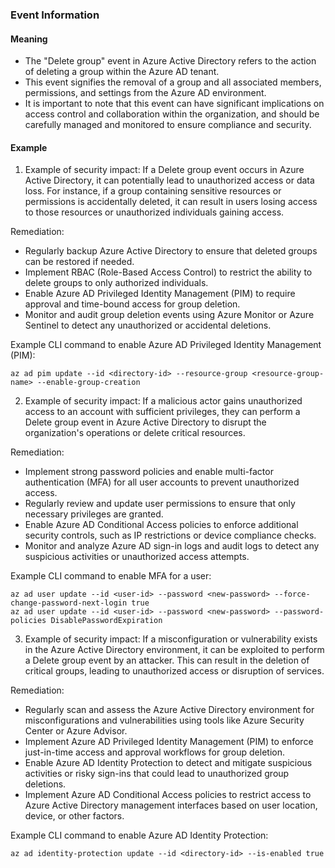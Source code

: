 
### Event Information

#### Meaning

- The "Delete group" event in Azure Active Directory refers to the action of deleting a group within the Azure AD tenant.
- This event signifies the removal of a group and all associated members, permissions, and settings from the Azure AD environment.
- It is important to note that this event can have significant implications on access control and collaboration within the organization, and should be carefully managed and monitored to ensure compliance and security.

#### Example

1. Example of security impact: If a Delete group event occurs in Azure Active Directory, it can potentially lead to unauthorized access or data loss. For instance, if a group containing sensitive resources or permissions is accidentally deleted, it can result in users losing access to those resources or unauthorized individuals gaining access.

Remediation:
- Regularly backup Azure Active Directory to ensure that deleted groups can be restored if needed.
- Implement RBAC (Role-Based Access Control) to restrict the ability to delete groups to only authorized individuals.
- Enable Azure AD Privileged Identity Management (PIM) to require approval and time-bound access for group deletion.
- Monitor and audit group deletion events using Azure Monitor or Azure Sentinel to detect any unauthorized or accidental deletions.

Example CLI command to enable Azure AD Privileged Identity Management (PIM):
```
az ad pim update --id <directory-id> --resource-group <resource-group-name> --enable-group-creation
```

2. Example of security impact: If a malicious actor gains unauthorized access to an account with sufficient privileges, they can perform a Delete group event in Azure Active Directory to disrupt the organization's operations or delete critical resources.

Remediation:
- Implement strong password policies and enable multi-factor authentication (MFA) for all user accounts to prevent unauthorized access.
- Regularly review and update user permissions to ensure that only necessary privileges are granted.
- Enable Azure AD Conditional Access policies to enforce additional security controls, such as IP restrictions or device compliance checks.
- Monitor and analyze Azure AD sign-in logs and audit logs to detect any suspicious activities or unauthorized access attempts.

Example CLI command to enable MFA for a user:
```
az ad user update --id <user-id> --password <new-password> --force-change-password-next-login true
az ad user update --id <user-id> --password <new-password> --password-policies DisablePasswordExpiration
```

3. Example of security impact: If a misconfiguration or vulnerability exists in the Azure Active Directory environment, it can be exploited to perform a Delete group event by an attacker. This can result in the deletion of critical groups, leading to unauthorized access or disruption of services.

Remediation:
- Regularly scan and assess the Azure Active Directory environment for misconfigurations and vulnerabilities using tools like Azure Security Center or Azure Advisor.
- Implement Azure AD Privileged Identity Management (PIM) to enforce just-in-time access and approval workflows for group deletion.
- Enable Azure AD Identity Protection to detect and mitigate suspicious activities or risky sign-ins that could lead to unauthorized group deletions.
- Implement Azure AD Conditional Access policies to restrict access to Azure Active Directory management interfaces based on user location, device, or other factors.

Example CLI command to enable Azure AD Identity Protection:
```
az ad identity-protection update --id <directory-id> --is-enabled true
```

